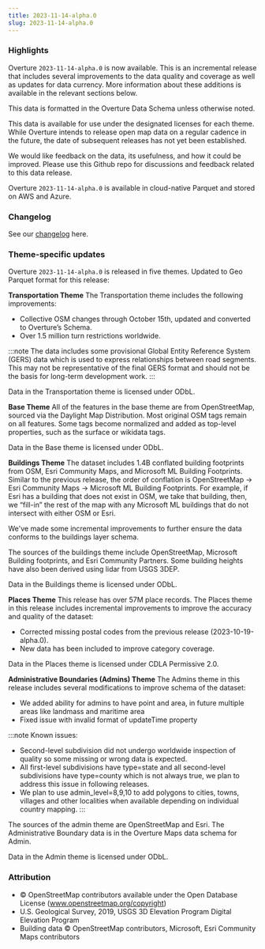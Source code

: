 ```yaml
---
title: 2023-11-14-alpha.0
slug: 2023-11-14-alpha.0
---
```


### Highlights
Overture `2023-11-14-alpha.0` is now available. This is an incremental release that includes several improvements to the data quality and coverage as well as updates for data currency. More information about these additions is available in the relevant sections below.

<!-- truncate -->

This data is formatted in the Overture Data Schema unless otherwise noted.

This data is available for use under the designated licenses for each theme. While Overture intends to release open map data on a regular cadence in the future, the date of subsequent releases has not yet been established.

We would like feedback on the data, its usefulness, and how it could be improved. Please use this Github repo for discussions and feedback related to this data release.

Overture `2023-11-14-alpha.0` is available in cloud-native Parquet and stored on AWS and Azure.

### Changelog
See our [changelog](https://github.com/OvertureMaps/schema/releases/tag/v0.6.0) here.

### Theme-specific updates
Overture `2023-11-14-alpha.0` is released in five themes. Updated to Geo Parquet format for this release:

**Transportation Theme**
The Transportation theme includes the following improvements:
- Collective OSM changes through October 15th, updated and converted to Overture’s Schema.
- Over 1.5 million turn restrictions worldwide.

:::note
The data includes some provisional Global Entity Reference System (GERS) data which is used to express relationships between road segments. This may not be representative of the final GERS format and should not be the basis for long-term development work.
:::

Data in the Transportation theme is licensed under ODbL.

**Base Theme**
All of the features in the base theme are from OpenStreetMap, sourced via the Daylight Map Distribution. Most original OSM tags remain on all features. Some tags become normalized and added as top-level properties, such as the surface or wikidata tags.

Data in the Base theme is licensed under ODbL.

**Buildings Theme**
The dataset includes 1.4B conflated building footprints from OSM, Esri Community Maps, and Microsoft ML Building Footprints. Similar to the previous release, the order of conflation is OpenStreetMap -> Esri Community Maps -> Microsoft ML Building Footprints. For example, if Esri has a building that does not exist in OSM, we take that building, then, we “fill-in” the rest of the map with any Microsoft ML buildings that do not intersect with either OSM or Esri.

We've made some incremental improvements to further ensure the data conforms to the buildings layer schema.

The sources of the buildings theme include OpenStreetMap, Microsoft Building footprints, and Esri Community Partners. Some building heights have also been derived using lidar from USGS 3DEP.

Data in the Buildings theme is licensed under ODbL.

**Places Theme**
This release has over 57M place records. The Places theme in this release includes incremental improvements to improve the accuracy and quality of the dataset:
- Corrected missing postal codes from the previous release (2023-10-19-alpha.0).
- New data has been included to improve category coverage.

Data in the Places theme is licensed under CDLA Permissive 2.0.

**Administrative Boundaries (Admins) Theme**
The Admins theme in this release includes several modifications to improve schema of the dataset:
- We added ability for admins to have point and area, in future multiple areas like landmass and maritime area
- Fixed issue with invalid format of updateTime property

:::note
Known issues:
- Second-level subdivision did not undergo worldwide inspection of quality so some missing or wrong data is expected.
- All first-level subdivisions have type=state and all second-level subdivisions have type=county which is not always true, we plan to address this issue in following releases.
- We plan to use admin_level=8,9,10 to add polygons to cities, towns, villages and other localities when available depending on individual country mapping.
:::

The sources of the admin theme are OpenStreetMap and Esri. The Administrative Boundary data is in the Overture Maps data schema for Admin.

Data in the Admin theme is licensed under ODbL.

### Attribution
- © OpenStreetMap contributors available under the Open Database License (www.openstreetmap.org/copyright)
- U.S. Geological Survey, 2019, USGS 3D Elevation Program Digital Elevation Program
- Building data © OpenStreetMap contributors, Microsoft, Esri Community Maps contributors
